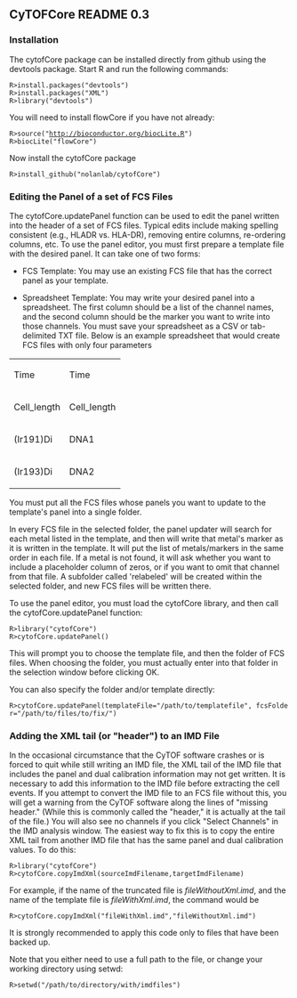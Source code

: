 ==CyTOFCore README 0.3==
===Installation===
The cytofCore package can be installed directly from github using the devtools package. Start R and run the following commands:
 R>install.packages("devtools")
 R>install.packages("XML")
 R>library("devtools")
You will need to install flowCore if you have not already:
 R>source("http://bioconductor.org/biocLite.R")
 R>biocLite("flowCore")
Now install the cytofCore package
 R>install_github("nolanlab/cytofCore")

===Editing the Panel of a set of FCS Files===
The cytofCore.updatePanel function can be used to edit the panel written into the header of a set of FCS files. Typical edits include making spelling consistent (e.g., HLADR vs. HLA-DR), removing entire columns, re-ordering columns, etc. To use the panel editor, you must first prepare a template file with the desired panel. It can take one of two forms:

*FCS Template: You may use an existing FCS file that has the correct panel as your template. 

*Spreadsheet Template: You may write your desired panel into a spreadsheet. The first column should be a list of the channel names, and the second column should be the marker you want to write into those channels. You must save your spreadsheet as a CSV or tab-delimited TXT file. Below is an example spreadsheet that would create FCS files with only four parameters 

{| class="wikitable" style="margin: auto;"
|-
| Time 
| Time
|-
| Cell_length
| Cell_length
|-
| (Ir191)Di
| DNA1
|-
| (Ir193)Di
| DNA2
|}

You must put all the FCS files whose panels you want to update to the template's panel into a single folder.

In every FCS file in the selected folder, the panel updater will search for each metal listed in the template, and then will write that metal's marker as it is written in the template. It will put the list of metals/markers in the same order in each file. If a metal is not found, it will ask whether you want to include a placeholder column of zeros, or if you want to omit that channel from that file. A subfolder called 'relabeled' will be created within the selected folder, and new FCS files will be written there.

To use the panel editor, you must load the cytofCore library, and then call the cytofCore.updatePanel function:

 R>library("cytofCore")
 R>cytofCore.updatePanel()

This will prompt you to choose the template file, and then the folder of FCS files. When choosing the folder, you must actually enter into that folder in the selection window before clicking OK.

You can also specify the folder and/or template directly:

 R>cytofCore.updatePanel(templateFile="/path/to/templatefile", fcsFolder="/path/to/files/to/fix/")

===Adding the XML tail (or "header") to an IMD File===
In the occasional circumstance that the CyTOF software crashes or is forced to quit while still writing an IMD file, the XML tail of the IMD file that includes the panel and dual calibration information may not get written. It is necessary to add this information to the IMD file before extracting the cell events. If you attempt to convert the IMD file to an FCS file without this, you will get a warning from the CyTOF software along the lines of "missing header." (While this is commonly called the "header," it is actually at the tail of the file.) You will also see no channels if you click "Select Channels" in the IMD analysis window. The easiest way to fix this is to copy the entire XML tail from another IMD file that has the same panel and dual calibration values. To do this:

 R>library("cytofCore")
 R>cytofCore.copyImdXml(sourceImdFilename,targetImdFilename)

For example, if the name of the truncated file is ''fileWithoutXml.imd'', and the name of the template file is ''fileWithXml.imd'', the command would be

 R>cytofCore.copyImdXml("fileWithXml.imd","fileWithoutXml.imd")

It is strongly recommended to apply this code only to files that have been backed up. 

Note that you either need to use a full path to the file, or change your working directory using setwd:

 R>setwd("/path/to/directory/with/imdfiles")

<!-- ===Using Automator Applets===
Several automator applets have been included that enable drag-and-drop functionality for certain cytofCore operations. [https://github.com/nolanlab/cytofCore/archive/master.zip Download] the cytofCore source distribution to use. These should work in Mac OS X 10.6 or later. '''''Files processed by the Automator applets may ''not'' have spaces in their paths, or they will fail.''''' 

Currently applets include:
;Subtract100.app
: Subtracts 100 from all FCS file columns except the first two.
;ExtractIMD.app
: Converts binary IMD files to text.
;Concatenate.app
: Concatenates multiple FCS files into a single file.

Automator Applets are found in:
 cytofCore/src/automator/apps/ -->

<!-- ===Automator Applet Notes===
* '''Subtract100.app'''
** Drag an FCS onto it to subtract 100 from all columns but the first two.
** You can drag multiple files on the applet and it will subtract 100 from all files.

* '''ExtractIMD.app'''
** Drag an IMD file and corresponding .conf file onto ExtractIMD.app to convert IMD to text.
** Extraction of full IMD files takes a significant amount of time and space. It is likely better to extract relevant portions of the IMD by supplying specific start and end times for extraction. Time limits are in ''milliseconds.'' 

* '''Concatenate.app'''
** Drag multiple FCS files onto Concatenate.app to combine them.
** All FCS files must have identical parameters names and orders. -->
